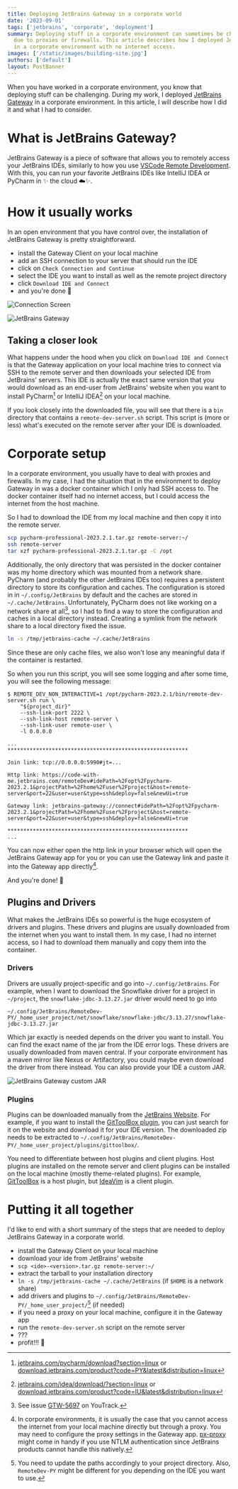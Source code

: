 ```yaml
---
title: Deploying JetBrains Gateway in a corporate world
date: '2023-09-01'
tags: ['jetbrains', 'corporate', 'deployment']
summary: Deploying stuff in a corporate environment can sometimes be challenging
  due to proxies or firewalls. This article describes how I deployed JetBrains Gateway
  in a corporate environment with no internet access.
images: ['/static/images/building-site.jpg']
authors: ['default']
layout: PostBanner
---
```


When you have worked in a corporate environment, you know that deploying stuff can
be challenging.
During my work, I deployed [JetBrains Gateway](https://jetbrains.com/remote-development/gateway)
in a corporate environment. In this article, I will describe how I did it and what
I had to consider.

# What is JetBrains Gateway?

JetBrains Gateway is a piece of software that allows you to remotely access your
JetBrains IDEs, similarly to how you use [VSCode Remote Development](https://code.visualstudio.com/docs/remote/ssh).
With this, you can run your favorite JetBrains IDEs like IntelliJ IDEA or PyCharm
in :sparkles: the cloud :cloud::sparkles:.

# How it usually works

In an open environment that you have control over, the installation of JetBrains
Gateway is pretty straightforward.

- install the Gateway Client on your local machine
- add an SSH connection to your server that should run the IDE
- click on `Check Connection and Continue`
- select the IDE you want to install as well as the remote project directory
- click `Download IDE and Connect`
- and you're done :tada:

![Connection Screen](/static/images/jetbrains-gateway-corporate/gateway-1.png)

![JetBrains Gateway](/static/images/jetbrains-gateway-corporate/gateway-2.png)

## Taking a closer look

What happens under the hood when you click on `Download IDE and Connect` is that
the Gateway application on your local machine tries to connect via SSH to the remote
server and then downloads your selected IDE from JetBrains' servers.
This IDE is actually the exact same version that you would download as an end-user
from JetBrains' website when you want to install PyCharm[^1] or IntelliJ IDEA[^2]
on your local machine.

If you look closely into the downloaded file, you will see that there is a `bin`
directory that contains a `remote-dev-server.sh` script.
This script is (more or less) what's executed on the remote server after your IDE
is downloaded.

# Corporate setup

In a corporate environment, you usually have to deal with proxies and firewalls.
In my case, I had the situation that in the environment to deploy Gateway in was
a docker container which I only had SSH access to.
The docker container itself had no internet access, but I could access the internet
from the host machine.

So I had to download the IDE from my local machine and then copy it into the
remote server.

```bash
scp pycharm-professional-2023.2.1.tar.gz remote-server:~/
ssh remote-server
tar xzf pycharm-professional-2023.2.1.tar.gz -C /opt
```

Additionally, the only directory that was persisted in the docker container was
my home directory which was mounted from a network share.
PyCharm (and probably the other JetBrains IDEs too) requires a persistent directory
to store its configuration and caches.
The configuration is stored in in `~/.config/JetBrains` by default and the caches
are stored in `~/.cache/JetBrains`.
Unfortunately, PyCharm does not like working on a network share at all[^3],
so I had to find a way to store the configuration and caches in a local directory
instead.
Creating a symlink from the network share to a local directory fixed the issue.

```bash
ln -s /tmp/jetbrains-cache ~/.cache/JetBrains
```

Since these are only cache files, we also won't lose any meaningful data if the
container is restarted.

So when you run this script, you will see some logging and after some time,
you will see the following message:

```blank
$ REMOTE_DEV_NON_INTERACTIVE=1 /opt/pycharm-2023.2.1/bin/remote-dev-server.sh run \
    "${project_dir}"
    --ssh-link-port 2222 \
    --ssh-link-host remote-server \
    --ssh-link-user remote-user \
    -l 0.0.0.0

...
*********************************************************

Join link: tcp://0.0.0.0:5990#jt=...

Http link: https://code-with-me.jetbrains.com/remoteDev#idePath=%2Fopt%2Fpycharm-2023.2.1&projectPath=%2Fhome%2Fuser%2Fproject&host=remote-server&port=22&user=user&type=ssh&deploy=false&newUi=true

Gateway link: jetbrains-gateway://connect#idePath=%2Fopt%2Fpycharm-2023.2.1&projectPath=%2Fhome%2Fuser%2Fproject&host=remote-server&port=22&user=user&type=ssh&deploy=false&newUi=true

*********************************************************
...
```

You can now either open the http link in your browser which will open the
JetBrains Gateway app for you or you can use the Gateway link and paste it into
the Gateway app directly[^4].

And you're done! :rocket:

## Plugins and Drivers

What makes the JetBrains IDEs so powerful is the huge ecosystem of drivers and plugins.
These drivers and plugins are usually downloaded from the internet when you want
to install them.
In my case, I had no internet access, so I had to download them manually and copy
them into the container.

### Drivers

Drivers are usually project-specific and go into `~/.config/JetBrains`.
For example, when I want to download the Snowflake driver for a project in `~/project`,
the `snowflake-jdbc-3.13.27.jar` driver would need to go into

```blank
~/.config/JetBrains/RemoteDev-PY/_home_user_project/net/snowflake/snowflake-jdbc/3.13.27/snowflake-jdbc-3.13.27.jar
```

Which jar exactly is needed depends on the driver you want to install.
You can find the exact name of the jar from the IDE error logs.
These drivers are usually downloaded from maven central.
If your corporate environment has a maven mirror like Nexus or Artifactory,
you could maybe even download the driver from there instead.
You can also provide your IDE a custom JAR.

![JetBrains Gateway custom JAR](/static/images/jetbrains-gateway-corporate/gateway-3.png)

### Plugins

Plugins can be downloaded manually from the [JetBrains Website](https://plugins.jetbrains.com).
For example, if you want to install the [GitToolBox plugin](https://plugins.jetbrains.com/plugin/7499-gittoolbox),
you can just search for it on the website and download it for your IDE version.
The downloaded zip needs to be extracted to `~/.config/JetBrains/RemoteDev-PY/_home_user_project/plugins/gittoolbox/`.

You need to differentiate between host plugins and client plugins.
Host plugins are installed on the remote server and client plugins
can be installed on the local machine (mostly theme-related plugins).
For example, [GitToolBox](https://plugins.jetbrains.com/plugin/7499-gittoolbox)
is a host plugin, but [IdeaVim](https://plugins.jetbrains.com/plugin/164-ideavim)
is a client plugin.

# Putting it all together

I'd like to end with a short summary of the steps that are needed to deploy
JetBrains Gateway in a corporate world.

- install the Gateway Client on your local machine
- download your ide from JetBrains' website
- `scp <ide>-<version>.tar.gz remote-server:~/`
- extract the tarball to your installation directory
- `ln -s /tmp/jetbrains-cache ~/.cache/JetBrains` (if `$HOME` is a network share)
- add drivers and plugins to `~/.config/JetBrains/RemoteDev-PY/_home_user_project/`[^5]
  (if needed)
- if you need a proxy on your local machine, configure it in the Gateway app
- run the `remote-dev-server.sh` script on the remote server
- ???
- profit!!! :money_with_wings:

[^1]: [jetbrains.com/pycharm/download?section=linux](https://www.jetbrains.com/pycharm/download/?section=linux) or [download.jetbrains.com/product?code=PY&latest&distribution=linux](https://download.jetbrains.com/product?code=PY&latest&distribution=linux)
[^2]: [jetbrains.com/idea/download/?section=linux](https://www.jetbrains.com/idea/download/?section=linux) or [download.jetbrains.com/product?code=IU&latest&distribution=linux](https://download.jetbrains.com/product?code=IU&latest&distribution=linux)
[^3]: See issue [GTW-5697](https://youtrack.jetbrains.com/issue/GTW-5697) on YouTrack.
[^4]: In corporate environments, it is usually the case that you cannot access the internet from your local machine directly but through a proxy. You may need to configure the proxy settings in the Gateway app. [px-proxy](https://github.com/genotrance/px) might come in handy if you use NTLM authentication since JetBrains products cannot handle this natively.
[^5]: You need to update the paths accordingly to your project directory. Also, `RemoteDev-PY` might be different for you depending on the IDE you want to use.
